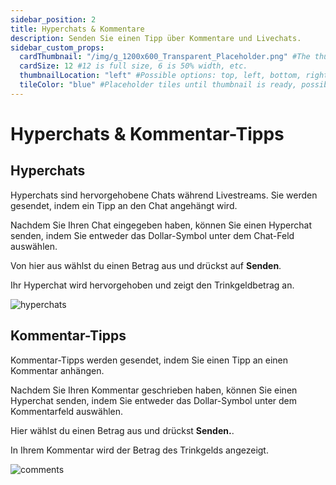 ```yaml
---
sidebar_position: 2
title: Hyperchats & Kommentare
description: Senden Sie einen Tipp über Kommentare und Livechats.
sidebar_custom_props:
  cardThumbnail: "/img/g_1200x600_Transparent_Placeholder.png" #The thumbnail on the category card.
  cardSize: 12 #12 is full size, 6 is 50% width, etc.
  thumbnailLocation: "left" #Possible options: top, left, bottom, right, none
  tileColor: "blue" #Placeholder tiles until thumbnail is ready, possible options: blue, cream, darkpurple, lightpurple, mauve, orange, pink, none
---
```


# Hyperchats & Kommentar-Tipps

## Hyperchats

Hyperchats sind hervorgehobene Chats während Livestreams. Sie werden gesendet, indem ein Tipp an den Chat angehängt wird.

Nachdem Sie Ihren Chat eingegeben haben, können Sie einen Hyperchat senden, indem Sie entweder das Dollar-Symbol unter dem Chat-Feld auswählen.

Von hier aus wählst du einen Betrag aus und drückst auf **Senden**.

Ihr Hyperchat wird hervorgehoben und zeigt den Trinkgeldbetrag an.

![hyperchats](https://thumbs.odycdn.com/5cb27970680ea458b6704ce98729c20f.webp)

## Kommentar-Tipps

Kommentar-Tipps werden gesendet, indem Sie einen Tipp an einen Kommentar anhängen.

Nachdem Sie Ihren Kommentar geschrieben haben, können Sie einen Hyperchat senden, indem Sie entweder das Dollar-Symbol unter dem Kommentarfeld auswählen.

Hier wählst du einen Betrag aus und drückst **Senden.**.

In Ihrem Kommentar wird der Betrag des Trinkgelds angezeigt.

![comments](https://thumbs.odycdn.com/034b163699b2244615a09415df643dfe.webp)
